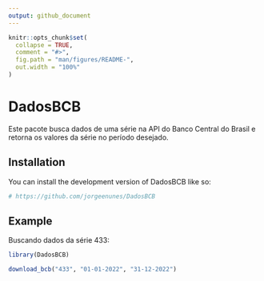 ```yaml
---
output: github_document
---
```


```r
knitr::opts_chunk$set(
  collapse = TRUE,
  comment = "#>",
  fig.path = "man/figures/README-",
  out.width = "100%"
)
```

# DadosBCB

Este pacote busca dados de uma série na API do Banco Central do Brasil e retorna os valores da série no período desejado.

## Installation

You can install the development version of DadosBCB like so:

``` r
# https://github.com/jorgeenunes/DadosBCB
```

## Example

Buscando dados da série 433:

```r
library(DadosBCB)

download_bcb("433", "01-01-2022", "31-12-2022")

```
